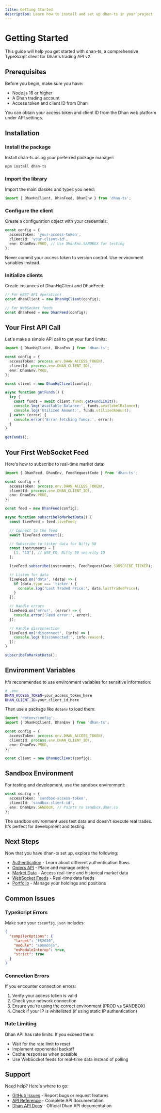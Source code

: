```yaml
---
title: Getting Started
description: Learn how to install and set up dhan-ts in your project
---
```



# Getting Started

This guide will help you get started with dhan-ts, a comprehensive TypeScript client for Dhan's trading API v2.

## Prerequisites

Before you begin, make sure you have:

- Node.js 16 or higher
- A Dhan trading account
- Access token and client ID from Dhan

<Callout type="info">
  You can obtain your access token and client ID from the Dhan web platform under API settings.
</Callout>

## Installation

<Steps>

### Install the package

Install dhan-ts using your preferred package manager:

```bash npm2yarn
npm install dhan-ts
```

### Import the library

Import the main classes and types you need:

```typescript
import { DhanHqClient, DhanFeed, DhanEnv } from 'dhan-ts';
```

### Configure the client

Create a configuration object with your credentials:

```typescript
const config = {
  accessToken: 'your-access-token',
  clientId: 'your-client-id',
  env: DhanEnv.PROD, // Use DhanEnv.SANDBOX for testing
};
```

<Callout type="warn">
  Never commit your access token to version control. Use environment variables instead.
</Callout>

### Initialize clients

Create instances of DhanHqClient and DhanFeed:

```typescript
// For REST API operations
const dhanClient = new DhanHqClient(config);

// For WebSocket feeds
const dhanFeed = new DhanFeed(config);
```

</Steps>

## Your First API Call

Let's make a simple API call to get your fund limits:

```typescript
import { DhanHqClient, DhanEnv } from 'dhan-ts';

const config = {
  accessToken: process.env.DHAN_ACCESS_TOKEN!,
  clientId: process.env.DHAN_CLIENT_ID!,
  env: DhanEnv.PROD,
};

const client = new DhanHqClient(config);

async function getFunds() {
  try {
    const funds = await client.funds.getFundLimit();
    console.log('Available Balance:', funds.availabelBalance);
    console.log('Utilized Amount:', funds.utilizedAmount);
  } catch (error) {
    console.error('Error fetching funds:', error);
  }
}

getFunds();
```

## Your First WebSocket Feed

Here's how to subscribe to real-time market data:

```typescript
import { DhanFeed, DhanEnv, FeedRequestCode } from 'dhan-ts';

const config = {
  accessToken: process.env.DHAN_ACCESS_TOKEN!,
  clientId: process.env.DHAN_CLIENT_ID!,
  env: DhanEnv.PROD,
};

const feed = new DhanFeed(config);

async function subscribeToMarketData() {
  const liveFeed = feed.liveFeed;

  // Connect to the feed
  await liveFeed.connect();

  // Subscribe to ticker data for Nifty 50
  const instruments = [
    [1, "13"], // NSE_EQ, Nifty 50 security ID
  ];

  liveFeed.subscribe(instruments, FeedRequestCode.SUBSCRIBE_TICKER);

  // Listen for data
  liveFeed.on('data', (data) => {
    if (data.type === 'ticker') {
      console.log('Last Traded Price:', data.lastTradedPrice);
    }
  });

  // Handle errors
  liveFeed.on('error', (error) => {
    console.error('Feed error:', error);
  });

  // Handle disconnection
  liveFeed.on('disconnect', (info) => {
    console.log('Disconnected:', info.reason);
  });
}

subscribeToMarketData();
```

## Environment Variables

It's recommended to use environment variables for sensitive information:

```bash
# .env
DHAN_ACCESS_TOKEN=your_access_token_here
DHAN_CLIENT_ID=your_client_id_here
```

Then use a package like `dotenv` to load them:

```typescript
import 'dotenv/config';
import { DhanHqClient, DhanEnv } from 'dhan-ts';

const config = {
  accessToken: process.env.DHAN_ACCESS_TOKEN!,
  clientId: process.env.DHAN_CLIENT_ID!,
  env: DhanEnv.PROD,
};

const client = new DhanHqClient(config);
```

## Sandbox Environment

For testing and development, use the sandbox environment:

```typescript
const config = {
  accessToken: 'sandbox-access-token',
  clientId: 'sandbox-client-id',
  env: DhanEnv.SANDBOX, // Points to sandbox.dhan.co
};
```

<Callout type="info">
  The sandbox environment uses test data and doesn't execute real trades. It's perfect for development and testing.
</Callout>

## Next Steps

Now that you have dhan-ts set up, explore the following:

- [Authentication](/docs/authentication) - Learn about different authentication flows
- [Orders API](/docs/api-reference/orders) - Place and manage orders
- [Market Data](/docs/api-reference/market-data) - Access real-time and historical market data
- [WebSocket Feeds](/docs/feeds/live-feed) - Real-time data feeds
- [Portfolio](/docs/api-reference/portfolio) - Manage your holdings and positions

## Common Issues

### TypeScript Errors

Make sure your `tsconfig.json` includes:

```json
{
  "compilerOptions": {
    "target": "ES2020",
    "module": "commonjs",
    "esModuleInterop": true,
    "strict": true
  }
}
```

### Connection Errors

If you encounter connection errors:

1. Verify your access token is valid
2. Check your network connection
3. Ensure you're using the correct environment (PROD vs SANDBOX)
4. Check if your IP is whitelisted (if using static IP authentication)

### Rate Limiting

Dhan API has rate limits. If you exceed them:

- Wait for the rate limit to reset
- Implement exponential backoff
- Cache responses when possible
- Use WebSocket feeds for real-time data instead of polling

## Support

Need help? Here's where to go:

- [GitHub Issues](https://github.com/anshuopinion/dhan-ts/issues) - Report bugs or request features
- [API Reference](/docs/api-reference) - Complete API documentation
- [Dhan API Docs](https://dhanhq.co/docs) - Official Dhan API documentation
